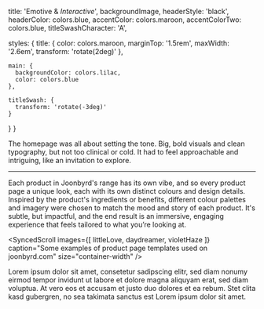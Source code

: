 



  title: 'Emotive & _Interactive_',
  backgroundImage,
  headerStyle: 'black',
  headerColor: colors.blue,
  accentColor: colors.maroon,
  accentColorTwo: colors.blue,
  titleSwashCharacter: 'A',

  styles: {
    title: {
      color: colors.maroon,
      marginTop: '1.5rem',
      maxWidth: '2.6em',
      transform: 'rotate(2deg)'
    },

    main: {
      backgroundColor: colors.lilac,
      color: colors.blue
    },

    titleSwash: {
      transform: 'rotate(-3deg)'
    }
  }
}

The homepage was all about setting the tone. Big, bold visuals and clean typography, but not too clinical or cold. It had to feel approachable and intriguing, like an invitation to explore.

<ContentImage
  src={webOne}
  alt="The homepage of joonbyrd.com"
/>

---

Each product in Joonbyrd's range has its own vibe, and so every product page a unique look, each with its own distinct colours and design details. Inspired by the product's ingredients or benefits, different colour palettes and imagery were chosen to match the mood and story of each product. It's subtle, but impactful, and the end result is an immersive, engaging experience that feels tailored to what you’re looking at.

<SyncedScroll
  images={[
    littleLove,
    daydreamer,
    violetHaze
  ]}
  caption="Some examples of product page templates used on joonbyrd.com"
  size="container-width"
/>

Lorem ipsum dolor sit amet, consetetur sadipscing elitr, sed diam nonumy eirmod     tempor invidunt ut labore et dolore magna aliquyam erat, sed diam voluptua. At     vero eos et accusam et justo duo dolores et ea rebum. Stet clita kasd gubergren,     no sea takimata sanctus est Lorem ipsum dolor sit amet.
